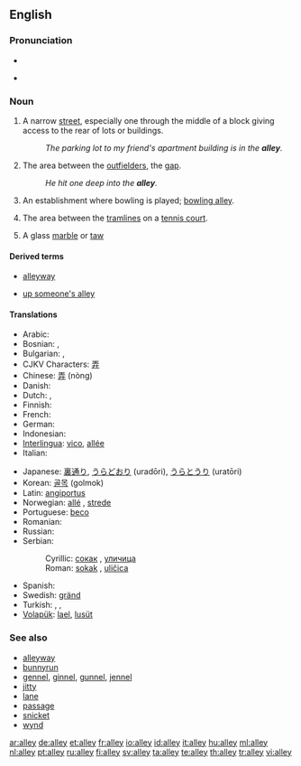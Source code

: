 ==English==
{{wikipedia}}

===Pronunciation===
* {{audio|en-us-alley.ogg|Audio (US)}}

* {{rhymes|æli}}

===Noun===
{{en-noun}}

# A narrow [[street]], especially one through the middle of a block giving access to the rear of lots or buildings.
#: ''The parking lot to my friend's apartment building is in the '''alley'''.''
# {{baseball}} The area between the [[outfielder]]s, the [[gap]].
#: ''He hit one deep into the '''alley'''.''
# {{bowling}} An establishment where bowling is played; [[bowling alley]].
# {{tennis}} The area between the [[tramlines]] on a [[tennis court]].
# A glass [[marble]] or [[taw]]

====Derived terms====
{{rel-top|Terms derived from ''alley''}}
* [[alleyway]]
{{rel-mid}}
* [[up someone's alley]]
{{rel-bottom}}

====Translations====
{{trans-top|A narrow street}}
* Arabic: {{t-|ar|زقاق|m|tr=zuqāq|sc=Arab}}
* Bosnian: {{t-|bs|sokak|m}}, {{t-|bs|uličica|f}}
* Bulgarian: {{t|bg|алея|sc=Cyrl}},  {{t|bg|пасаж|sc=Cyrl}}
* CJKV Characters: [[弄]]
* Chinese: [[弄]] (nòng)
* Danish: {{t|da|gyde|c}}
* Dutch: {{t-|nl|doorgang|m}}, {{t+|nl|steeg|f}}
* Finnish: {{t+|fi|kuja}}
* French: {{t+|fr|allée|f}}
* German: {{t+|de|Allee|f}}
* Indonesian: {{t+|id|gang|xs=Indonesian}}
* [[Interlingua]]: [[vico]], [[allée]]
* Italian: {{t+|it|vicolo|m}}
{{trans-mid}}
* Japanese: [[裏通り]], [[うらどおり]] (uradōri), [[うらとうり]] (uratōri)
* Korean: [[골목]] (golmok)
* Latin: [[angiportus]] {{m}}
* Norwegian: [[allé]] {{m}}, [[strede]] {{n}}
* Portuguese: [[beco]] {{m}}
* Romanian: {{t|ro|alee|f}}
* Russian: {{t+|ru|переулок|m|tr=pereúlok|sc=Cyrl}}
* Serbian:
*: Cyrillic: [[сокак#Serbian|сокак]] {{m}}, [[уличица#Serbian|уличица]] {{f}}
*: Roman: [[sokak#Serbian|sokak]] {{m}}, [[uličica#Serbian|uličica]] {{f}}
* Spanish: {{t-|es|callejón|m}}
* Swedish: [[gränd]] {{c}}
* Turkish: {{t+|tr|geçit}}, {{t-|tr|dar sokak}}, {{t+|tr|pasaj}}
* [[Volapük]]: [[lael]], [[lusüt]]
{{trans-bottom}}

===See also===
* [[alleyway]]
* [[bunnyrun]]
* [[gennel]], [[ginnel]], [[gunnel]], [[jennel]]
* [[jitty]]
* [[lane]]
* [[passage]]
* [[snicket]]
* [[wynd]]

[[ar:alley]]
[[de:alley]]
[[et:alley]]
[[fr:alley]]
[[io:alley]]
[[id:alley]]
[[it:alley]]
[[hu:alley]]
[[ml:alley]]
[[nl:alley]]
[[pt:alley]]
[[ru:alley]]
[[fi:alley]]
[[sv:alley]]
[[ta:alley]]
[[te:alley]]
[[th:alley]]
[[tr:alley]]
[[vi:alley]]